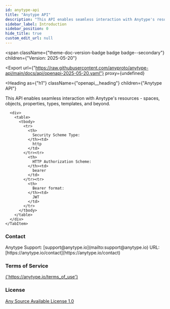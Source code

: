 ```yaml
---
id: anytype-api
title: "Anytype API"
description: "This API enables seamless interaction with Anytype's resources - spaces, objects, properties, types, templates, and beyond."
sidebar_label: Introduction
sidebar_position: 0
hide_title: true
custom_edit_url: null
---
```



<span
  className={"theme-doc-version-badge badge badge--secondary"}
  children={"Version: 2025-05-20"}
>
</span>

<Export
  url={"https://raw.githubusercontent.com/anyproto/anytype-api/main/docs/api/openapi-2025-05-20.yaml"}
  proxy={undefined}
>
  
</Export>

<Heading
  as={"h1"}
  className={"openapi__heading"}
  children={"Anytype API"}
>
</Heading>



This API enables seamless interaction with Anytype's resources - spaces, objects, properties, types, templates, and beyond.

<div
  style={{"marginBottom":"2rem"}}
>
  <Heading
    id={"authentication"}
    as={"h2"}
    className={"openapi-tabs__heading"}
    children={"Authentication"}
  >
  </Heading><SchemaTabs
    className={"openapi-tabs__security-schemes"}
  >
    <TabItem
      label={"HTTP: Bearer Auth"}
      value={"bearerauth"}
    >
      
      
      
      
      <div>
        <table>
          <tbody>
            <tr>
              <th>
                Security Scheme Type:
              </th><td>
                http
              </td>
            </tr><tr>
              <th>
                HTTP Authorization Scheme:
              </th><td>
                bearer
              </td>
            </tr><tr>
              <th>
                Bearer format:
              </th><td>
                JWT
              </td>
            </tr>
          </tbody>
        </table>
      </div>
    </TabItem>
  </SchemaTabs>
</div><div
  style={{"display":"flex","flexDirection":"column","marginBottom":"var(--ifm-paragraph-margin-bottom)"}}
>
  <h3
    style={{"marginBottom":"0.25rem"}}
  >
    Contact
  </h3><span>
    Anytype Support: [support@anytype.io](mailto:support@anytype.io)
  </span><span>
    URL: [https://anytype.io/contact](https://anytype.io/contact)
  </span>
</div><div
  style={{"marginBottom":"var(--ifm-paragraph-margin-bottom)"}}
>
  <h3
    style={{"marginBottom":"0.25rem"}}
  >
    Terms of Service
  </h3><a
    href={"https://anytype.io/terms_of_use"}
  >
    {'https://anytype.io/terms_of_use'}
  </a>
</div><div
  style={{"marginBottom":"var(--ifm-paragraph-margin-bottom)"}}
>
  <h3
    style={{"marginBottom":"0.25rem"}}
  >
    License
  </h3><a
    href={"https://github.com/anyproto/anytype-api/blob/main/LICENSE.md"}
  >
    Any Source Available License 1.0
  </a>
</div>
      